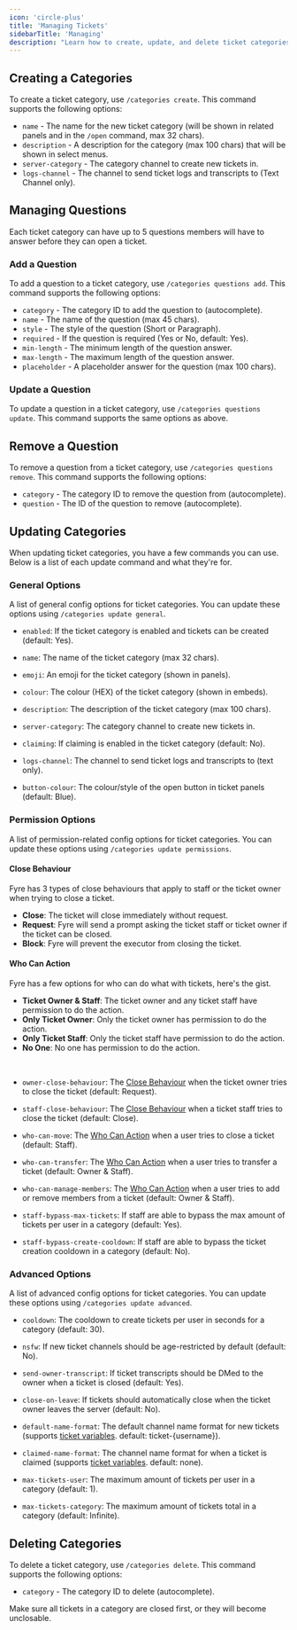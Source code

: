```yaml
---
icon: 'circle-plus'
title: 'Managing Tickets'
sidebarTitle: 'Managing'
description: "Learn how to create, update, and delete ticket categories on Fyre."
---
```


## Creating a Categories
To create a ticket category, use `/categories create`. This command supports the following options:

- `name` - The name for the new ticket category (will be shown in related panels and in the `/open` command, max 32 chars).
- `description` - A description for the category (max 100 chars) that will be shown in select menus.
- `server-category` - The category channel to create new tickets in.
- `logs-channel` - The channel to send ticket logs and transcripts to (Text Channel only).


## Managing Questions
Each ticket category can have up to 5 questions members will have to answer before they can open a ticket.

### Add a Question
To add a question to a ticket category, use `/categories questions add`.
This command supports the following options:

- `category` - The category ID to add the question to (autocomplete).
- `name` - The name of the question (max 45 chars).
- `style` - The style of the question (Short or Paragraph).
- `required` - If the question is required (Yes or No, default: Yes).
- `min-length` - The minimum length of the question answer.
- `max-length` - The maximum length of the question answer.
- `placeholder` - A placeholder answer for the question (max 100 chars).

### Update a Question
To update a question in a ticket category, use `/categories questions update`.
This command supports the same options as above.

## Remove a Question
To remove a question from a ticket category, use `/categories questions remove`.
This command supports the following options:

- `category` - The category ID to remove the question from (autocomplete).
- `question` - The ID of the question to remove (autocomplete).


## Updating Categories
When updating ticket categories, you have a few commands you can use.
Below is a list of each update command and what they're for.

### General Options
A list of general config options for ticket categories.
You can update these options using `/categories update general`.

- `enabled`: If the ticket category is enabled and tickets can be created (default: Yes).
- `name`: The name of the ticket category (max 32 chars).
- `emoji`: An emoji for the ticket category (shown in panels).
- `colour`: The colour (HEX) of the ticket category (shown in embeds).
- `description`: The description of the ticket category (max 100 chars).

- `server-category`: The category channel to create new tickets in.
- `claiming`: If claiming is enabled in the ticket category (default: No).
- `logs-channel`: The channel to send ticket logs and transcripts to (text only).
- `button-colour`: The colour/style of the open button in ticket panels (default: Blue).


### Permission Options
A list of permission-related config options for ticket categories.
You can update these options using `/categories update permissions`.

#### Close Behaviour
Fyre has 3 types of close behaviours that apply to staff or the ticket owner when trying to close a ticket.

- **Close**: The ticket will close immediately without request.
- **Request**: Fyre will send a prompt asking the ticket staff or ticket owner if the ticket can be closed.
- **Block**: Fyre will prevent the executor from closing the ticket.

#### Who Can Action
Fyre has a few options for who can do what with tickets, here's the gist.

- **Ticket Owner & Staff**: The ticket owner and any ticket staff have permission to do the action.
- **Only Ticket Owner**: Only the ticket owner has permission to do the action.
- **Only Ticket Staff**: Only the ticket staff have permission to do the action.
- **No One**: No one has permission to do the action.

<br/>

- `owner-close-behaviour`: The [Close Behaviour](#close-behaviour) when the ticket owner tries to close the ticket (default: Request).
- `staff-close-behaviour`: The [Close Behaviour](#close-behaviour) when a ticket staff tries to close the ticket (default: Close).

- `who-can-move`: The [Who Can Action](#who-can-action) when a user tries to close a ticket (default: Staff).
- `who-can-transfer`: The [Who Can Action](#who-can-action) when a user tries to transfer a ticket (default: Owner & Staff).
- `who-can-manage-members`: The [Who Can Action](#who-can-action) when a user tries to add or remove members from a ticket (default: Owner & Staff).

- `staff-bypass-max-tickets`: If staff are able to bypass the max amount of tickets per user in a category (default: Yes).
- `staff-bypass-create-cooldown`: If staff are able to bypass the ticket creation cooldown in a category (default: No).


### Advanced Options
A list of advanced config options for ticket categories.
You can update these options using `/categories update advanced`.

- `cooldown`: The cooldown to create tickets per user in seconds for a category (default: 30).
- `nsfw`: If new ticket channels should be age-restricted by default (default: No).
- `send-owner-transcript`: If ticket transcripts should be DMed to the owner when a ticket is closed (default: Yes).
- `close-on-leave`: If tickets should automatically close when the ticket owner leaves the server (default: No).

- `default-name-format`: The default channel name format for new tickets
(supports [ticket variables](/misc/variables#ticket-channel-name-variables). default: ticket-\{username\}).

- `claimed-name-format`: The channel name format for when a ticket is claimed
(supports [ticket variables](/misc/variables#ticket-channel-name-variables). default: none).

- `max-tickets-user`: The maximum amount of tickets per user in a category (default: 1).
- `max-tickets-category`: The maximum amount of tickets total in a category (default: Infinite).


## Deleting Categories
To delete a ticket category, use `/categories delete`. This command supports the following options:

- `category` - The category ID to delete (autocomplete).

<Danger>
Make sure all tickets in a category are closed first, or they will become unclosable.
</Danger>
